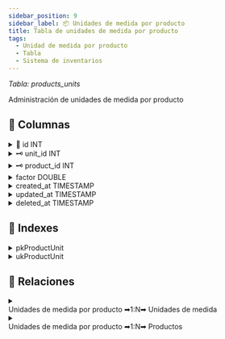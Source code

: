 ```yaml
---
sidebar_position: 9
sidebar_label: 📦 Unidades de medida por producto
title: Tabla de unidades de medida por producto
tags:
  - Unidad de medida por producto
  - Tabla
  - Sistema de inventarios
---
```



<p>
  <em>
    Tabla: <SpanYellow>products_units</SpanYellow>
  </em>
</p>

Administración de unidades de medida por producto

## 📄 Columnas

<details>
  <summary>
    🔑 id <SpanGreen>INT</SpanGreen>
  </summary>
  <Ul>
    <li>
      <Not /> Null
    </li>
    <li>
      <Check /> Unique
    </li>
    <li>
      <Check /> Primary key
    </li>
    <li>📌 Identificador primario de la tabla.</li>
  </Ul>
</details>

<details>
  <summary>
    🗝️ unit_id <SpanGreen>INT</SpanGreen>
  </summary>
  <Ul>
    <li>
      <Not /> Null
    </li>
    <li>
      <Not /> Unique
    </li>
    <li>
      <Check /> Foreign key
    </li>
    <li>
      📌 Identificador de llave foránea de tabla <SpanGreen>units</SpanGreen>.
    </li>
  </Ul>
</details>

<details>
  <summary>
    🗝️ product_id <SpanGreen>INT</SpanGreen>
  </summary>
  <Ul>
    <li>
      <Not /> Null
    </li>
    <li>
      <Not /> Unique
    </li>
    <li>
      <Check /> Foreign key
    </li>
    <li>
      📌 Identificador de llave foránea de tabla <SpanGreen>products</SpanGreen>.
    </li>
  </Ul>
</details>

<details>
  <summary>
    factor <SpanGreen>DOUBLE</SpanGreen>
  </summary>
  <Ul>
    <li>
      <Not /> Null
    </li>
    <li>
      <Not /> Unique
    </li>
    <li>📌 Factor de conversión.</li>
  </Ul>
</details>

<details>
  <summary>
    created_at <SpanGreen>TIMESTAMP</SpanGreen>
  </summary>
  <Ul>
    <li>
      <Not /> Null
    </li>
    <li>
      <Not /> Unique
    </li>
    <li>📍 Valor por defacto: Fecha actual.</li>
    <li>📌 Información de auditoria, Fecha de creación del registro.</li>
  </Ul>
</details>

<details>
  <summary>
    updated_at <SpanGreen>TIMESTAMP</SpanGreen>
  </summary>
  <Ul>
    <li>
      <Check /> Null
    </li>
    <li>
      <Not /> Unique
    </li>
    <li>📌 Información de auditoria, Fecha de actualización del registro.</li>
  </Ul>
</details>

<details>
  <summary>
    deleted_at <SpanGreen>TIMESTAMP</SpanGreen>
  </summary>
  <Ul>
    <li>
      <Check /> Null
    </li>
    <li>
      <Not /> Unique
    </li>
    <li>📌 Información de auditoria, Fecha de eliminación del registro.</li>
  </Ul>
</details>

## 📑 Indexes

<details>
  <summary>
    <SpanYellow>pkProductUnit</SpanYellow>
  </summary>
  <Ul>
    <li>
      <Check /> Constraint
    </li>
    <li>
      <Check /> Primary key
    </li>
    <li>
      <Check /> Fields
    </li>
    <Ul>
      <li>
        🖌 <SpanYellow>id</SpanYellow>
      </li>
    </Ul>
  </Ul>
</details>

<details>
  <summary>
    <SpanYellow>ukProductUnit</SpanYellow>
  </summary>
  <Ul>
    <li>
      <Check /> Constraint
    </li>
    <li>
      <Check /> Unique
    </li>
    <li>
      <Check /> Fields
    </li>
    <li>
      <Ul>
        <li>
          🖌 <SpanYellow>id</SpanYellow>
        </li>
      </Ul>
    </li>
  </Ul>
</details>

## 🚏 Relaciones

<details>
  <summary>
    <summary>
      <SpanYellow>Unidades de medida por producto</SpanYellow>
      <SpanGreen> ➡1:N➡ </SpanGreen>
      <SpanYellow>Unidades de medida</SpanYellow>
    </summary>
  </summary>
  <Ul>
    <li>
      <Check /> Constraint <SpanYellow>fkProductUnitUnit</SpanYellow>
    </li>
    <li>
      <Check /> Tipo de relación <SpanYellow>1:N</SpanYellow>
    </li>
    <li>
      <Check /> Relacionado con <SpanYellow>Units</SpanYellow>
    </li>
  </Ul>
</details>

<details>
  <summary>
    <summary>
      <SpanYellow>Unidades de medida por producto</SpanYellow>
      <SpanGreen> ➡1:N➡ </SpanGreen>
      <SpanYellow>Productos</SpanYellow>
    </summary>
  </summary>
  <Ul>
    <li>
      <Check /> Constraint <SpanYellow>fkProductUnitProduct</SpanYellow>
    </li>
    <li>
      <Check /> Tipo de relación <SpanYellow>1:N</SpanYellow>
    </li>
    <li>
      <Check /> Relacionado con <SpanYellow>Products</SpanYellow>
    </li>
  </Ul>
</details>
